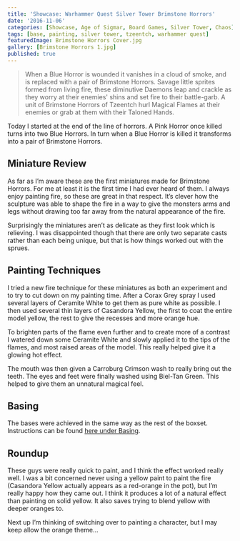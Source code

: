 ```yaml
---
title: 'Showcase: Warhammer Quest Silver Tower Brimstone Horrors'
date: '2016-11-06'
categories: [Showcase, Age of Sigmar, Board Games, Silver Tower, Chaos]
tags: [base, painting, silver tower, tzeentch, warhammer quest]
featuredImage: Brimstone Horrors Cover.jpg
gallery: [Brimstone Horrors 1.jpg]
published: true
---
```

> When a Blue Horror is wounded it vanishes in a cloud of smoke, and is replaced with a pair of Brimstone Horrors.
> Savage little sprites formed from living fire, these diminutive Daemons leap and crackle as they worry at their
> enemies' shins and set fire to their battle-garb.
> A unit of Brimstone Horrors of Tzeentch hurl Magical Flames at their enemies or grab at them with their Taloned Hands.

Today I started at the end of the line of horrors. A Pink Horror once killed turns into two Blue Horrors. In turn when
a Blue Horror is killed it transforms into a pair of Brimstone Horrors.

## Miniature Review

As far as I’m aware these are the first miniatures made for Brimstone Horrors. For me at least it is the first time I
had ever heard of them. I always enjoy painting fire, so these are great in that respect. It’s clever how the sculpture
was able to shape the fire in a way to give the monsters arms and legs without drawing too far away from the natural
appearance of the fire.

Surprisingly the miniatures aren’t as delicate as they first look which is relieving. I was
disappointed though that there are only two separate casts rather than each being unique, but that is how things worked
out with the sprues.

## Painting Techniques

I tried a new fire technique for these miniatures as both an experiment and to try to cut down on my painting time.
After a Corax Grey spray I used several layers of Ceramite White to get them as pure white as possible. I then used
several thin layers of Casandora Yellow, the first to coat the entire model yellow, the rest to give the recesses and
more orange hue.

To brighten parts of the flame even further and to create more of a contrast I watered down some Ceramite White and
slowly applied it to the tips of the flames, and most raised areas of the model. This really helped give it a glowing
hot effect.

The mouth was then given a Carroburg Crimson wash to really bring out the teeth. The eyes and feet were finally washed
using Biel-Tan Green. This helped to give them an unnatural magical feel.

## Basing

The bases were achieved in the same way as the rest of the boxset. Instructions can be found
[here under Basing](/showcase/board-games/silver-tower/kairic-acolytes/).

## Roundup

These guys were really quick to paint, and I think the effect worked really well. I was a bit concerned never using a
yellow paint to paint the fire (Casandora Yellow actually appears as a red-orange in the pot), but I’m really happy how
they came out. I think it produces a lot of a natural effect than painting on solid yellow. It also saves trying to
blend yellow with deeper oranges to.

Next up I’m thinking of switching over to painting a character, but I may keep allow the orange theme…
